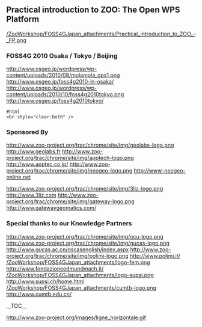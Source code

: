 
== Practical introduction to ZOO: The Open WPS Platform ==

[[/ZooWorkshop/FOSS4GJapan_attachments/Practical_introduction_to_ZOO_-_FP.png]]

=== FOSS4G 2010 Osaka / Tokyo / Beijing ===


[[http://www.osgeo.jp/wordpress/wp-content/uploads/2010/08/molamola_gps1.png]]
http://www.osgeo.jp/foss4g2010-in-osaka/
[[http://www.osgeo.jp/wordpress/wp-content/uploads/2010/10/foss4g2010tokyo.png]]
http://www.osgeo.jp/foss4g2010tokyo/

<pre>
#html
<br style="clear:both" />
</pre>

=== Sponsored By ===

[[http://www.zoo-project.org/trac/chrome/site/img/geolabs-logo.png]]
http://www.geolabs.fr
[[http://www.zoo-project.org/trac/chrome/site/img/apptech-logo.png]]
http://www.apptec.co.jp/
[[http://www.zoo-project.org/trac/chrome/site/img/neogeo-logo.png]]
http://www-neogeo-online.net

  

[[http://www.zoo-project.org/trac/chrome/site/img/3liz-logo.png]]
http://www.3liz.com
[[http://www.zoo-project.org/trac/chrome/site/img/gateway-logo.png]]
http://www.gatewaygeomatics.com/

  
=== Special thanks to our Knowledge Partners ===

[[http://www.zoo-project.org/trac/chrome/site/img/ocu-logo.png]]
[[http://www.zoo-project.org/trac/chrome/site/img/gucas-logo.png]]
http://www.gucas.ac.cn/gscasenglish/index.aspx
[[http://www.zoo-project.org/trac/chrome/site/img/polimi-logo.png]]
http://www.polimi.it/
[[/ZooWorkshop/FOSS4GJapan_attachments/logo-fem.png]]
http://www.fondazioneedmundmach.it/
[[/ZooWorkshop/FOSS4GJapan_attachments/logo-supsi.png]]
http://www.supsi.ch/home.html
[[/ZooWorkshop/FOSS4GJapan_attachments/cumtb-logo.png]]
http://www.cumtb.edu.cn/

  


__TOC__ 

[[http://www.zoo-project.org/images/ligne_horizontale.gif]]




